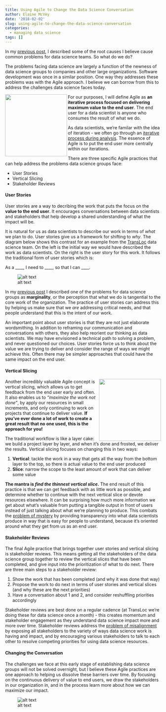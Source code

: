 ```yaml
---
title: Using Agile to Change the Data Science Conversation
author: Elaine McVey
date: '2018-02-02'
slug: using-agile-to-change-the-data-science-conversation
categories:
  - managing data science
tags: []
---
```


In my [previous post](https://www.datawoman.com/2018/02/the-pain-of-data-science-in-organizations/), I described some of the root causes I believe cause common problems for data science teams.  So what do we do?

The problems facing data science are largely a function of the newness of data science groups to companies and other large organizations.  Software development was once in a similar position.  One way they addresses these problems was with the Agile approach.  I believe we can borrow from this to address the challenges data science faces today.

<img align="left" src="https://res.cloudinary.com/eamcvey/image/upload/v1517680669/Screenshot_2018-02-03_09.56.10_yp6lt9.png" width="200" height="200" />

For our purposes, I will define Agile as **an iterative process focused on delivering maximum value to the end user**.  The end user for a data scientist is anyone who consumes the result of what we do.


As data scientists, we're familar with the idea of iteration - we often go through an [iterative process during analysis](https://r4ds.had.co.nz/introduction.html#what-you-will-learn).  The essence of Agile is to put the end user more centrally within our iterations.

There are three specific Agile practices that can help address the problems data science groups face:

* User Stories
* Vertical Slicing
* Stakeholder Reviews


#### User Stories

User stories are a way to decribing the work that puts the focus on the **value to the end user**.  It encourages conversations between data scientists and stakeholders that help develop a shared understanding of what the impact will be.

It is natural for us as data scientists to describe our work in terms of _what_ we plan to do. User stories give us a framework for shifting to _why_.  The diagram below shows this contrast for an example from the [TransLoc](www.transloc.com) data science team.  On the left is the initial way we would have described the work as data scientists.  On the right is the user story for this work.  It follows the traditional form of user stories which is:

As a ____, 
I need to ____, 
so that I can ____.  

![alt text](https://res.cloudinary.com/eamcvey/image/upload/v1517679193/agile-ds-user-stories_maucvo.png)

In my [previous post](https://www.datawoman.com/2018/02/the-pain-of-data-science-in-organizations/) I described one of the problems for data science groups as **marginality**, or the perception that what we do is tangential to the core work of the organization.  The practice of user stories can address this by helping us make sure that we _are_ addressing critical needs, and that people understand that this is the intent of our work.

An important point about user stories is that they are not just elaborate wordsmithing.  In addition to reframing our communication and conversations with others, they also help reorient our thinking as data scientists.  We may have envisioned a technical path to solving a problem, and never questioned our choices.  User stories force us to think about the value we are trying to deliver and consider the range of ways we might achieve this.  Often there may be simpler approaches that could have the same impact on the end user.

#### Vertical Slicing

<img align="right" src="https://res.cloudinary.com/eamcvey/image/upload/q_18/v1517686754/Screenshot_2018-02-03_11.38.49_fkyuvg.png" width="200" height="200" />

Another incredibly valuable Agile concept is vertical slicing, which allows us to get feedback from the end user early and often.  It also enables us to _"maximize the work not done"_, by apply our resources in small increments, and only continuing to work on projects that continue to deliver value.  **If you've ever done a lot of work to create a great result that no one used, this is the approach for you!**

The traditional workflow is like a layer cake: we build a project layer by layer, and when it's done and frosted, we deliver the results.  Vertical slicing focuses on changing this in two ways:

1. **Vertical**: tackle the work in a way that gets all the way from the bottom layer to the top, so there is actual value to the end user produced
2. **Slice**: narrow the scope to the least amount of work that can deliver some value

**The mantra is _find the thinnest vertical slice_.**  The end result of this practice is that we can get feedback with as little work as possible, and determine whether to continue with the next vertical slice or devote resources elsewhere.  It can be surprising how much more information we get about what's valuable from putting a tangible output in front of users instead of just talking about what we're planning to produce.  This combats the [problem of mystery](https://www.datawoman.com/2018/02/the-pain-of-data-science-in-organizations/) by providing transparency into what data scientists produce in way that is easy for people to understand, because it's oriented around what they get from us as an end user.

#### Stakeholder Reviews

The final Agile practice that brings together user stories and vertical slicing is stakeholder reviews.  This means getting all the stakeholders of the data science group together to review the vertical slices that have been completed, and give input into the prioritization of what to do next.  There are three main steps to a stakeholder review:

1. Show the work that has been completed (and why it was done that way)
2. Propose the work to do next in terms of user stories and vertical slices (and why these are the next priorities)
3. Have a conversation about 1 and 2, and consider reshuffling priorities accordingly

Stakeholder reviews are best done on a regular cadence (at TransLoc we're doing these for data science once a month) - this creates momentum and stakeholder engagement as they understand data science impact more and more over time.  Stakeholder reviews address the [problem of misalignment](https://www.datawoman.com/2018/02/the-pain-of-data-science-in-organizations/) by exposing all stakeholders to the variety of ways data science work is having and impact, and by encouraging various stakeholders to talk to each other to resolve competing priorities for using data science resources.

#### Changing the Conversation

The challenges we face at this early stage of establishing data science groups will not be solved overnight, but I believe these Agile practices are one approach to helping us dissolve these barriers over time.  By focusing on the continuous delivery of value to end users, we draw the stakeholders in our organization in, and in the process learn more about how we can maximize our impact.

![alt text](https://res.cloudinary.com/eamcvey/image/upload/v1517627699/agile-ds-diagram_gfkkde.png)
